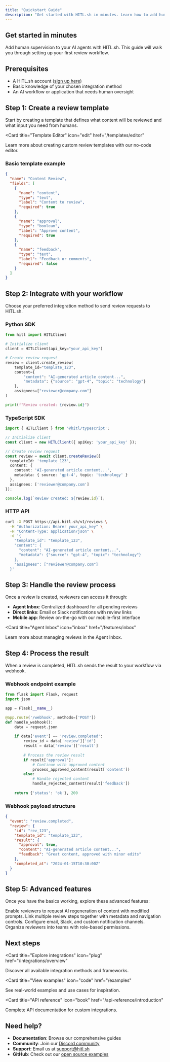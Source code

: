 ```yaml
---
title: "Quickstart Guide"
description: "Get started with HITL.sh in minutes. Learn how to add human supervision to your AI workflows."
---
```


## Get started in minutes

Add human supervision to your AI agents with HITL.sh. This guide will walk you through setting up your first review workflow.

## Prerequisites

- A HITL.sh account ([sign up here](https://app.hitl.sh))
- Basic knowledge of your chosen integration method
- An AI workflow or application that needs human oversight

## Step 1: Create a review template

Start by creating a template that defines what content will be reviewed and what input you need from humans.

<Card
  title="Template Editor"
  icon="edit"
  href="/templates/editor"
>
  Learn more about creating custom review templates with our no-code editor.
</Card>

### Basic template example

```json
{
  "name": "Content Review",
  "fields": [
    {
      "name": "content",
      "type": "text",
      "label": "Content to review",
      "required": true
    },
    {
      "name": "approval",
      "type": "boolean",
      "label": "Approve content",
      "required": true
    },
    {
      "name": "feedback",
      "type": "text",
      "label": "Feedback or comments",
      "required": false
    }
  ]
}
```

## Step 2: Integrate with your workflow

Choose your preferred integration method to send review requests to HITL.sh.

### Python SDK

```python
from hitl import HITLClient

# Initialize client
client = HITLClient(api_key="your_api_key")

# Create review request
review = client.create_review(
    template_id="template_123",
    content={
        "content": "AI-generated article content...",
        "metadata": {"source": "gpt-4", "topic": "technology"}
    },
    assignees=["reviewer@company.com"]
)

print(f"Review created: {review.id}")
```

### TypeScript SDK

```typescript
import { HITLClient } from '@hitl/typescript';

// Initialize client
const client = new HITLClient({ apiKey: 'your_api_key' });

// Create review request
const review = await client.createReview({
  templateId: 'template_123',
  content: {
    content: 'AI-generated article content...',
    metadata: { source: 'gpt-4', topic: 'technology' }
  },
  assignees: ['reviewer@company.com']
});

console.log(`Review created: ${review.id}`);
```

### HTTP API

```bash
curl -X POST https://api.hitl.sh/v1/reviews \
  -H "Authorization: Bearer your_api_key" \
  -H "Content-Type: application/json" \
  -d '{
    "template_id": "template_123",
    "content": {
      "content": "AI-generated article content...",
      "metadata": {"source": "gpt-4", "topic": "technology"}
    },
    "assignees": ["reviewer@company.com"]
  }'
```

## Step 3: Handle the review process

Once a review is created, reviewers can access it through:

- **Agent Inbox**: Centralized dashboard for all pending reviews
- **Direct links**: Email or Slack notifications with review links
- **Mobile app**: Review on-the-go with our mobile-first interface

<Card
  title="Agent Inbox"
  icon="inbox"
  href="/features/inbox"
>
  Learn more about managing reviews in the Agent Inbox.
</Card>

## Step 4: Process the result

When a review is completed, HITL.sh sends the result to your workflow via webhook.

### Webhook endpoint example

```python
from flask import Flask, request
import json

app = Flask(__name__)

@app.route('/webhook', methods=['POST'])
def handle_webhook():
    data = request.json
    
    if data['event'] == 'review.completed':
        review_id = data['review']['id']
        result = data['review']['result']
        
        # Process the review result
        if result['approval']:
            # Continue with approved content
            process_approved_content(result['content'])
        else:
            # Handle rejected content
            handle_rejected_content(result['feedback'])
    
    return {'status': 'ok'}, 200
```

### Webhook payload structure

```json
{
  "event": "review.completed",
  "review": {
    "id": "rev_123",
    "template_id": "template_123",
    "result": {
      "approval": true,
      "content": "AI-generated article content...",
      "feedback": "Great content, approved with minor edits"
    },
    "completed_at": "2024-01-15T10:30:00Z"
  }
}
```

## Step 5: Advanced features

Once you have the basics working, explore these advanced features:

<Columns cols={2}>
  <Card
    title="Retry Loops"
    icon="refresh"
    href="/features/retry-loops"
  >
    Enable reviewers to request AI regeneration of content with modified prompts.
  </Card>
  <Card
    title="Workflow Navigation"
    icon="map"
    href="/features/workflows"
  >
    Link multiple review steps together with metadata and navigation controls.
  </Card>
  <Card
    title="Custom Notifications"
    icon="bell"
    href="/features/notifications"
  >
    Configure email, Slack, and custom notification channels.
  </Card>
  <Card
    title="Team Management"
    icon="users"
    href="/features/teams"
  >
    Organize reviewers into teams with role-based permissions.
  </Card>
</Columns>

## Next steps

<Card
  title="Explore integrations"
  icon="plug"
  href="/integrations/overview"
>
  Discover all available integration methods and frameworks.
</Card>

<Card
  title="View examples"
  icon="code"
  href="/examples"
>
  See real-world examples and use cases for inspiration.
</Card>

<Card
  title="API reference"
  icon="book"
  href="/api-reference/introduction"
>
  Complete API documentation for custom integrations.
</Card>

## Need help?

- **Documentation**: Browse our comprehensive guides
- **Community**: Join our [Discord community](https://discord.gg/hitlsh)
- **Support**: Email us at [support@hitl.sh](mailto:support@hitl.sh)
- **GitHub**: Check out our [open source examples](https://github.com/hitlsh)
